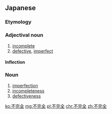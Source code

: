 ==Japanese==
{{ja-kanjitab|ふ|かん|ぜん|yomi=o}}

===Etymology===
{{prefix|不|完全|lang=ja|t1=in-|t2=complete, perfect|sort=かんぜん}}

===Adjectival noun===
{{ja-adj|decl=な|ふかんぜん}}

# [[incomplete]]
# [[defective]], [[imperfect]]

====Inflection====
{{ja-na|ふかんぜん}}

===Noun===
{{ja-noun|ふかんぜん}}

# [[imperfection]]
# [[incompleteness]]
# [[defectiveness]]

[[ko:不完全]]
[[mg:不完全]]
[[pl:不完全]]
[[chr:不完全]]
[[zh:不完全]]